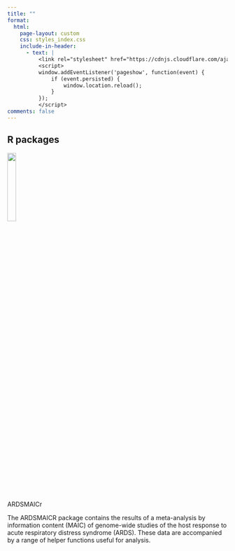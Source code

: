 ```yaml
---
title: ""
format:
  html:
    page-layout: custom
    css: styles_index.css
    include-in-header:
      - text: |
          <link rel="stylesheet" href="https://cdnjs.cloudflare.com/ajax/libs/font-awesome/6.4.0/css/all.min.css">
          <script>
          window.addEventListener('pageshow', function(event) {
              if (event.persisted) {
                  window.location.reload();
              }
          });
          </script>
comments: false
---
```

::: {.container-fluid}
::: {.content-wrapper}
::: {.text-content .custom-text-container}

# R packages {.main-title}

![](ardsmaicr.png){width="20%" height="20%" fig-align="right"}

::: {.social-buttons}
<a href="https://github.com/baillielab/ARDSMAICr" class="btn-social"><i class="fab fa-github"></i></a>
ARDSMAICr
:::

::: {.accompany}
The ARDSMAICR package contains the results of a meta-analysis by information content (MAIC) of genome-wide studies of the host response to acute respiratory distress syndrome (ARDS). These data are accompanied by a range of helper functions useful for analysis.
:::

<br />

:::
:::
:::

